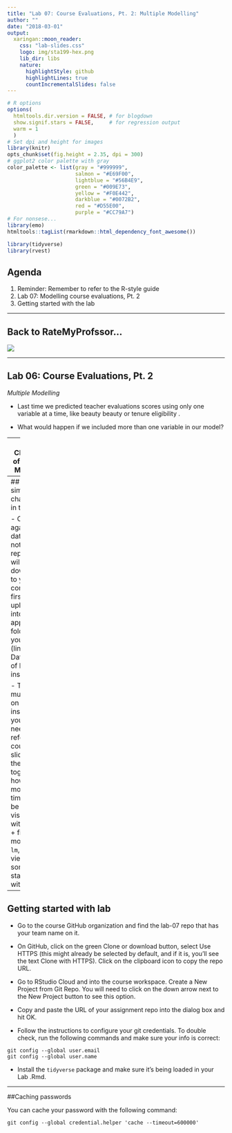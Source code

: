 ```yaml
---
title: "Lab 07: Course Evaluations, Pt. 2: Multiple Modelling"
author: ""
date: "2018-03-01"
output: 
  xaringan::moon_reader:
    css: "lab-slides.css"
    logo: img/sta199-hex.png
    lib_dir: libs
    nature:
      highlightStyle: github
      highlightLines: true
      countIncrementalSlides: false
---
```


```r
# R options
options(
  htmltools.dir.version = FALSE, # for blogdown
  show.signif.stars = FALSE,     # for regression output
  warm = 1
  )
# Set dpi and height for images
library(knitr)
opts_chunk$set(fig.height = 2.35, dpi = 300) 
# ggplot2 color palette with gray
color_palette <- list(gray = "#999999", 
                      salmon = "#E69F00", 
                      lightblue = "#56B4E9", 
                      green = "#009E73", 
                      yellow = "#F0E442", 
                      darkblue = "#0072B2", 
                      red = "#D55E00", 
                      purple = "#CC79A7")
# For nonsese...
library(emo)
htmltools::tagList(rmarkdown::html_dependency_font_awesome())
```

```r
library(tidyverse)
library(rvest)
```

## Agenda

1. Reminder: Remember to refer to the R-style guide
2. Lab 07: Modelling course evaluations, Pt. 2
3. Getting started with the lab


---



## Back to RateMyProfssor...


![](img/06/rmp.png)

---

## Lab 06: Course Evaluations, Pt. 2
*Multiple Modelling*

- Last time we predicted teacher evaluations scores using only one variable at a time, like beauty beauty or tenure eligibility .

- What would happen if we included more than one variable in our model? 

---
##The Challenge of Multiple Modelling


![](img/07/tackle_multicorrelation.jpg)




example from: 
http://blog.minitab.com/blog/understanding-statistics/handling-multicollinearity-in-regression-analysis


---
## Some similar challenges in this lab

- Once again, this dataset is not in your repo, you will need to download it to your computer first and upload it into the appropriate folder in your project (link in the Data section of lab instructions)

- There isn't much code on the lab instructions, you might need to refer to course slides to put the pieces together, however most of the time 
    + you'll be visualizing with `ggplot`, 
    + fitting a model with `lm`, 
    + and viewing some model statistics with `glance`

---

## Getting started with lab

- Go to the course GitHub organization and find the lab-07 repo that has your team name on it.

- On GitHub, click on the green Clone or download button, select Use HTTPS (this might already be selected by default, and if it is, you’ll see the text Clone with HTTPS). Click on the clipboard icon to copy the repo URL.

- Go to RStudio Cloud and into the course workspace. Create a New Project from Git Repo. You will need to click on the down arrow next to the New Project button to see this option.

- Copy and paste the URL of your assignment repo into the dialog box and hit OK.

- Follow the instructions to configure your git credentials. To double check, run the following 
commands and make sure your info is correct:

```
git config --global user.email
git config --global user.name
```
- Install the `tidyverse` package and make sure it's being loaded in your Lab .Rmd.

---
##Caching passwords

You can cache your password with the following command: 



```
git config --global credential.helper 'cache --timeout=600000'
```

